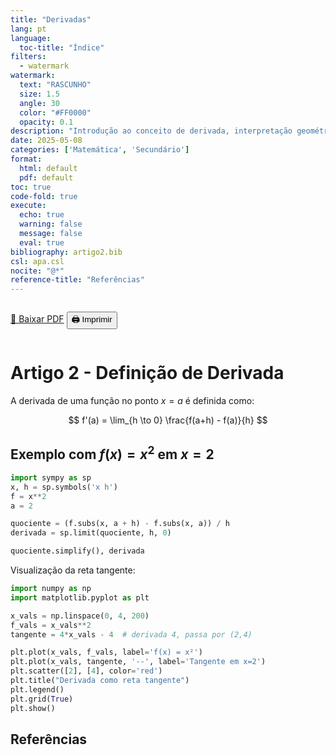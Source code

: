 ```yaml
---
title: "Derivadas"
lang: pt
language:
  toc-title: "Índice"
filters:
  - watermark
watermark:
  text: "RASCUNHO"
  size: 1.5
  angle: 30
  color: "#FF0000"
  opacity: 0.1
description: "Introdução ao conceito de derivada, interpretação geométrica e aplicações iniciais."
date: 2025-05-08
categories: ['Matemática', 'Secundário']
format:
  html: default
  pdf: default
toc: true
code-fold: true
execute:
  echo: true
  warning: false
  message: false
  eval: true
bibliography: artigo2.bib
csl: apa.csl
nocite: "@*"
reference-title: "Referências"
---
```


::: {.content-visible when-format="html"}
<div style="display: flex; gap: 1rem; margin-bottom: 1rem;">
  <a href="./index.pdf" target="_blank" class="btn btn-primary">📄 Baixar PDF</a>
  <button onclick="window.print()" class="btn btn-outline-secondary">🖨️ Imprimir</button>
</div>
:::

<div style="margin-top: 2rem;"></div>



# Artigo 2 - Definição de Derivada

A derivada de uma função no ponto $x = a$ é definida como:

$$
f'(a) = \lim_{h \to 0} \frac{f(a+h) - f(a)}{h}
$$

## Exemplo com $f(x) = x^2$ em $x = 2$

```python
import sympy as sp
x, h = sp.symbols('x h')
f = x**2
a = 2

quociente = (f.subs(x, a + h) - f.subs(x, a)) / h
derivada = sp.limit(quociente, h, 0)

quociente.simplify(), derivada
```

Visualização da reta tangente:

```python
import numpy as np
import matplotlib.pyplot as plt

x_vals = np.linspace(0, 4, 200)
f_vals = x_vals**2
tangente = 4*x_vals - 4  # derivada 4, passa por (2,4)

plt.plot(x_vals, f_vals, label='f(x) = x²')
plt.plot(x_vals, tangente, '--', label='Tangente em x=2')
plt.scatter([2], [4], color='red')
plt.title("Derivada como reta tangente")
plt.legend()
plt.grid(True)
plt.show()
```

## Referências